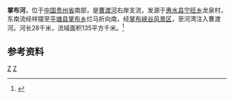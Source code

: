 {{Infobox River
  | river_name      = 掌布河
  | image_name      = 
  | image_size      = 
  | caption         = 
  | origin          = [[贵州省|贵州省]][[惠水县|惠水县]][[宁旺乡|宁旺乡]]龙泉村
  | mouth           = 贵州省[[平塘县|平塘县]][[掌布乡|掌布乡]]河湾[[曹渡河|曹渡河]]
  | basin_countries = {{PRC}}
  | length          = 28 km
  | elevation       = 
  | mouth_elevation = 
  | discharge       = 
  | watershed       = 135 km<sup>2</sup>
}}
'''掌布河'''，位于[[中国|中国]][[贵州省|贵州省]]南部，是[[曹渡河|曹渡河]]右岸支流，发源于[[惠水县|惠水县]][[宁旺乡|宁旺乡]]龙泉村，东南流经祥摆至[[平塘县|平塘县]][[掌布乡|掌布乡]]烂马折向南，经[[掌布峡谷风景区|掌布峡谷风景区]]，至河湾注入曹渡河。河长28千米，流域面积135平方千米。<ref name="中国河湖大典">{{cite book zh |author=《[[中国河湖大典|中国河湖大典]]》编纂委员会 |title=《中国河湖大典·珠江卷》 |format=M |edition=1 |location=北京 |publisher=中国水利水电出版社 |date=2013年1月 |pages=69页 |id= ISBN 978-7-5170-0561-2}}</ref>

==参考资料==
{{reflist}}

[[Category:紅水河水系|Z]]
[[Category:贵州河流|Z]]
